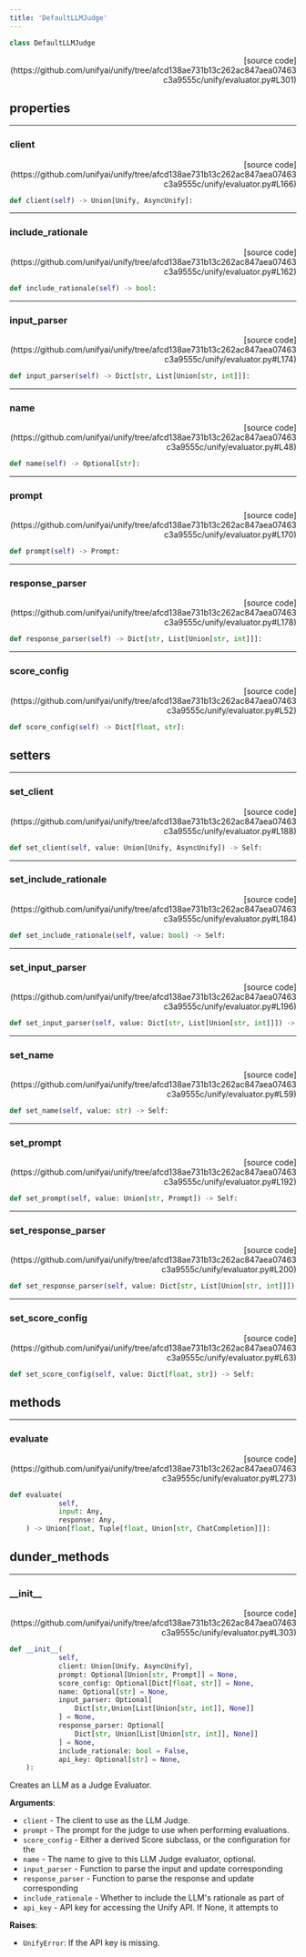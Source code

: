 ```yaml
---
title: 'DefaultLLMJudge'
---
```


```python
class DefaultLLMJudge
```

<p align="right">[source code](https://github.com/unifyai/unify/tree/afcd138ae731b13c262ac847aea07463c3a9555c/unify/evaluator.py#L301)</p>



## properties

---

### client

<p align="right">[source code](https://github.com/unifyai/unify/tree/afcd138ae731b13c262ac847aea07463c3a9555c/unify/evaluator.py#L166)</p>

```python
def client(self) -> Union[Unify, AsyncUnify]:
```



---

### include\_rationale

<p align="right">[source code](https://github.com/unifyai/unify/tree/afcd138ae731b13c262ac847aea07463c3a9555c/unify/evaluator.py#L162)</p>

```python
def include_rationale(self) -> bool:
```



---

### input\_parser

<p align="right">[source code](https://github.com/unifyai/unify/tree/afcd138ae731b13c262ac847aea07463c3a9555c/unify/evaluator.py#L174)</p>

```python
def input_parser(self) -> Dict[str, List[Union[str, int]]]:
```



---

### name

<p align="right">[source code](https://github.com/unifyai/unify/tree/afcd138ae731b13c262ac847aea07463c3a9555c/unify/evaluator.py#L48)</p>

```python
def name(self) -> Optional[str]:
```



---

### prompt

<p align="right">[source code](https://github.com/unifyai/unify/tree/afcd138ae731b13c262ac847aea07463c3a9555c/unify/evaluator.py#L170)</p>

```python
def prompt(self) -> Prompt:
```



---

### response\_parser

<p align="right">[source code](https://github.com/unifyai/unify/tree/afcd138ae731b13c262ac847aea07463c3a9555c/unify/evaluator.py#L178)</p>

```python
def response_parser(self) -> Dict[str, List[Union[str, int]]]:
```



---

### score\_config

<p align="right">[source code](https://github.com/unifyai/unify/tree/afcd138ae731b13c262ac847aea07463c3a9555c/unify/evaluator.py#L52)</p>

```python
def score_config(self) -> Dict[float, str]:
```



## setters

---

### set\_client

<p align="right">[source code](https://github.com/unifyai/unify/tree/afcd138ae731b13c262ac847aea07463c3a9555c/unify/evaluator.py#L188)</p>

```python
def set_client(self, value: Union[Unify, AsyncUnify]) -> Self:
```



---

### set\_include\_rationale

<p align="right">[source code](https://github.com/unifyai/unify/tree/afcd138ae731b13c262ac847aea07463c3a9555c/unify/evaluator.py#L184)</p>

```python
def set_include_rationale(self, value: bool) -> Self:
```



---

### set\_input\_parser

<p align="right">[source code](https://github.com/unifyai/unify/tree/afcd138ae731b13c262ac847aea07463c3a9555c/unify/evaluator.py#L196)</p>

```python
def set_input_parser(self, value: Dict[str, List[Union[str, int]]]) -> Self:
```



---

### set\_name

<p align="right">[source code](https://github.com/unifyai/unify/tree/afcd138ae731b13c262ac847aea07463c3a9555c/unify/evaluator.py#L59)</p>

```python
def set_name(self, value: str) -> Self:
```



---

### set\_prompt

<p align="right">[source code](https://github.com/unifyai/unify/tree/afcd138ae731b13c262ac847aea07463c3a9555c/unify/evaluator.py#L192)</p>

```python
def set_prompt(self, value: Union[str, Prompt]) -> Self:
```



---

### set\_response\_parser

<p align="right">[source code](https://github.com/unifyai/unify/tree/afcd138ae731b13c262ac847aea07463c3a9555c/unify/evaluator.py#L200)</p>

```python
def set_response_parser(self, value: Dict[str, List[Union[str, int]]]) -> Self:
```



---

### set\_score\_config

<p align="right">[source code](https://github.com/unifyai/unify/tree/afcd138ae731b13c262ac847aea07463c3a9555c/unify/evaluator.py#L63)</p>

```python
def set_score_config(self, value: Dict[float, str]) -> Self:
```



## methods

---

### evaluate

<p align="right">[source code](https://github.com/unifyai/unify/tree/afcd138ae731b13c262ac847aea07463c3a9555c/unify/evaluator.py#L273)</p>

```python
def evaluate(
            self,
            input: Any,
            response: Any,
    ) -> Union[float, Tuple[float, Union[str, ChatCompletion]]]:
```



## dunder_methods

---

### \_\_init\_\_

<p align="right">[source code](https://github.com/unifyai/unify/tree/afcd138ae731b13c262ac847aea07463c3a9555c/unify/evaluator.py#L303)</p>

```python
def __init__(
            self,
            client: Union[Unify, AsyncUnify],
            prompt: Optional[Union[str, Prompt]] = None,
            score_config: Optional[Dict[float, str]] = None,
            name: Optional[str] = None,
            input_parser: Optional[
                Dict[str,Union[List[Union[str, int]], None]]
            ] = None,
            response_parser: Optional[
                Dict[str, Union[List[Union[str, int]], None]]
            ] = None,
            include_rationale: bool = False,
            api_key: Optional[str] = None,
    ):
```

Creates an LLM as a Judge Evaluator.

**Arguments**:

- `client` - The client to use as the LLM Judge.
- `prompt` - The prompt for the judge to use when performing evaluations.
- `score_config` - Either a derived Score subclass, or the configuration for the
- `name` - The name to give to this LLM Judge evaluator, optional.
- `input_parser` - Function to parse the input and update corresponding
- `response_parser` - Function to parse the response and update corresponding
- `include_rationale` - Whether to include the LLM's rationale as part of
- `api_key` - API key for accessing the Unify API. If None, it attempts to



**Raises**:

- `UnifyError`: If the API key is missing.